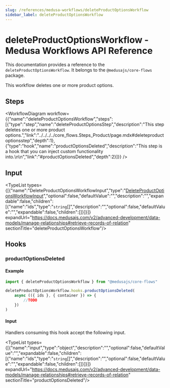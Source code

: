 ```yaml
---
slug: /references/medusa-workflows/deleteProductOptionsWorkflow
sidebar_label: deleteProductOptionsWorkflow
---
```



# deleteProductOptionsWorkflow - Medusa Workflows API Reference

This documentation provides a reference to the `deleteProductOptionsWorkflow`. It belongs to the `@medusajs/core-flows` package.

This workflow deletes one or more product options.

## Steps

<WorkflowDiagram workflow={{"name":"deleteProductOptionsWorkflow","steps":[{"type":"step","name":"deleteProductOptionsStep","description":"This step deletes one or more product options.","link":"../../../../core_flows.Steps_Product/page.mdx#deleteproductoptionsstep","depth":1},{"type":"hook","name":"productOptionsDeleted","description":"This step is a hook that you can inject custom functionality into.\n\n","link":"#productOptionsDeleted","depth":2}]}} />

## Input

<TypeList types={[{"name":"DeleteProductOptionsWorkflowInput","type":"[DeleteProductOptionsWorkflowInput](../../../../types/core_flows.DeleteProductOptionsWorkflowInput/page.mdx)","optional":false,"defaultValue":"","description":"","expandable":false,"children":[{"name":"ids","type":"`string`[]","description":"","optional":false,"defaultValue":"","expandable":false,"children":[]}]}]} expandUrl="https://docs.medusajs.com/v2/advanced-development/data-models/manage-relationships#retrieve-records-of-relation" sectionTitle="deleteProductOptionsWorkflow"/>

## Hooks

### productOptionsDeleted

#### Example

```ts
import { deleteProductOptionsWorkflow } from "@medusajs/core-flows"

deleteProductOptionsWorkflow.hooks.productOptionsDeleted(
	async (({ ids }, { container }) => {
		//TODO
	})
)
```

#### Input

Handlers consuming this hook accept the following input.

<TypeList types={[{"name":"input","type":"object","description":"","optional":false,"defaultValue":"","expandable":false,"children":[{"name":"ids","type":"`string`[]","description":"","optional":false,"defaultValue":"","expandable":false,"children":[]}]}]} expandUrl="https://docs.medusajs.com/v2/advanced-development/data-models/manage-relationships#retrieve-records-of-relation" sectionTitle="productOptionsDeleted"/>
